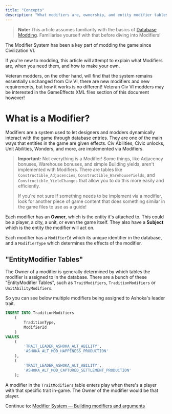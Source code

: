 ```yaml
---
title: "Concepts"
description: "What modifiers are, ownership, and entity modifier tables."
---
```


> **Note:** 
> This article assumes familiarity with the basics of [Database Modding](/official/guides/database-modding). Familiarise yourself with that before diving into Modifiers!

The Modifier System has been a key part of modding the game since Civilization VI.

If you're new to modding, this article will attempt to explain what Modifiers are, when you need them, and how to make your own.

Veteran modders, on the other hand, will find that the system remains essentially unchanged from Civ VI, there are new modifiers and new requirements, but *how* it works is no different! Veteran Civ VI modders may be interested in the GameEffects XML files section of this document however!

# What is a Modifier?

Modifiers are a system used to let designers and modders dynamically interact with the game through database entries. They are one of the main ways that entities in the game are given effects. Civ Abilities, Civic unlocks, Unit Abilities, Wonders, and more, are implemented via Modifiers.

> **Important:**  Not everything is a Modifier!
> Some things, like Adjacency bonuses, Warehouse bonuses, and simple Building yields, aren't implemented with Modifiers. There are tables like `Constructible_Adjacencies`, `Constructible_WarehouseYields`, and `Constructible_YieldChanges` that allow you to do this more easily and efficiently.
> 
> If you're not sure if something needs to be implement via a modifier, look for another piece of game content that does something similar in the game files to use as a guide!

Each modifier has an **Owner**, which is the entity it's attached to. This could be a player, a city, a unit, or even the game itself. They also have a **Subject** which is the entity the modifier will act on. 

Each modifier has a `ModifierId` which its unique identifier in the database, and a `ModifierType` which determines the effects of the modifier.

## "EntityModifier Tables"

The Owner of a modifier is generally determined by which tables the modifier is assigned to in the database. There are a bunch of these "EntityModifier Tables", such as `TraitModifiers`, `TraditionModifiers` or `UnitAbilityModifiers`.

So you can see below multiple modifiers being assigned to Ashoka's leader trait.

``` sql lines icon="database" id="official-guides-the-modifier-system-concepts__32e3631b" tag="sql"
INSERT INTO TraditionModifiers
    (
        TraditionType,
        ModifierId
    )
VALUES
    (
        'TRAIT_LEADER_ASHOKA_ALT_ABILITY',
        'ASHOKA_ALT_MOD_HAPPINESS_PRODUCTION'
    ),
    (
        'TRAIT_LEADER_ASHOKA_ALT_ABILITY',
        'ASHOKA_ALT_MOD_CAPTURED_SETTLEMENT_PRODUCTION'
    );
```

A modifier in the `TraitModifiers` table enters play when there's a player with that specific trait in-game. The Owner of the modifier would be that player.

Continue to: [Modifier System — Building modifiers and arguments](/official/guides/the-modifier-system-modifiers)


